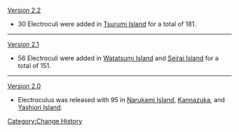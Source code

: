 [[Version 2.2]]
* 30 Electroculi were added in [[Tsurumi Island]] for a total of 181.
----
[[Version 2.1]]
* 56 Electroculi were added in [[Watatsumi Island]] and [[Seirai Island]] for a total of 151.
----
[[Version 2.0]]
* Electroculus was released with 95 in [[Narukami Island]], [[Kannazuka]], and [[Yashiori Island]].
<noinclude>[[Category:Change History]]</noinclude>
